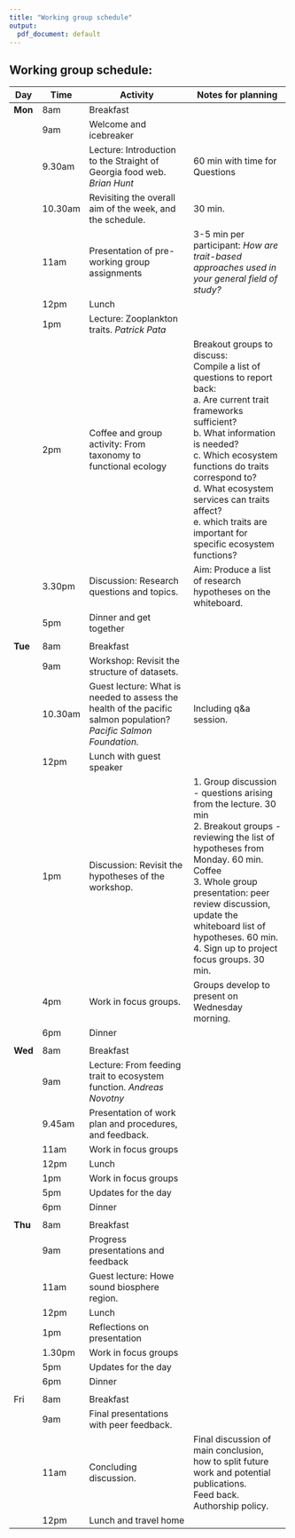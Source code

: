 ```yaml
---
title: "Working group schedule"
output:
  pdf_document: default
---
```


## Working group schedule:

+---------+---------+-------------------------------------------------------------------------------------------------------------------+---------------------------------------------------------------------------------------------------------+
| Day     | Time    | Activity                                                                                                          | Notes for planning                                                                                      |
+=========+=========+===================================================================================================================+=========================================================================================================+
| **Mon** | 8am     | Breakfast                                                                                                         |                                                                                                         |
+---------+---------+-------------------------------------------------------------------------------------------------------------------+---------------------------------------------------------------------------------------------------------+
|         | 9am     | Welcome and icebreaker                                                                                            |                                                                                                         |
+---------+---------+-------------------------------------------------------------------------------------------------------------------+---------------------------------------------------------------------------------------------------------+
|         | 9.30am  | Lecture: Introduction to the Straight of Georgia food web. *Brian Hunt*                                           | 60 min with time for Questions                                                                          |
+---------+---------+-------------------------------------------------------------------------------------------------------------------+---------------------------------------------------------------------------------------------------------+
|         | 10.30am | Revisiting the overall aim of the week, and the schedule.                                                         | 30 min.                                                                                                 |
+---------+---------+-------------------------------------------------------------------------------------------------------------------+---------------------------------------------------------------------------------------------------------+
|         | 11am    | Presentation of pre-working group assignments                                                                     | 3-5 min per participant: *How are trait-based approaches used in your general field of study?*          |
+---------+---------+-------------------------------------------------------------------------------------------------------------------+---------------------------------------------------------------------------------------------------------+
|         | 12pm    | Lunch                                                                                                             |                                                                                                         |
+---------+---------+-------------------------------------------------------------------------------------------------------------------+---------------------------------------------------------------------------------------------------------+
|         | 1pm     | Lecture: Zooplankton traits. *Patrick Pata*                                                                       |                                                                                                         |
+---------+---------+-------------------------------------------------------------------------------------------------------------------+---------------------------------------------------------------------------------------------------------+
|         | 2pm     | Coffee and group activity: From taxonomy to functional ecology                                                    | Breakout groups to discuss:\                                                                            |
|         |         |                                                                                                                   | Compile a list of questions to report back:\                                                            |
|         |         |                                                                                                                   | a. Are current trait frameworks sufficient?\                                                            |
|         |         |                                                                                                                   | b. What information is needed?\                                                                         |
|         |         |                                                                                                                   | c. Which ecosystem functions do traits correspond to?\                                                  |
|         |         |                                                                                                                   | d. What ecosystem services can traits affect?\                                                          |
|         |         |                                                                                                                   | e. which traits are important for specific ecosystem functions?                                         |
+---------+---------+-------------------------------------------------------------------------------------------------------------------+---------------------------------------------------------------------------------------------------------+
|         | 3.30pm  | Discussion: Research questions and topics.                                                                        | Aim: Produce a list of research hypotheses on the whiteboard.                                           |
+---------+---------+-------------------------------------------------------------------------------------------------------------------+---------------------------------------------------------------------------------------------------------+
|         | 5pm     | Dinner and get together                                                                                           |                                                                                                         |
+---------+---------+-------------------------------------------------------------------------------------------------------------------+---------------------------------------------------------------------------------------------------------+
|         |         |                                                                                                                   |                                                                                                         |
+---------+---------+-------------------------------------------------------------------------------------------------------------------+---------------------------------------------------------------------------------------------------------+
| **Tue** | 8am     | Breakfast                                                                                                         |                                                                                                         |
+---------+---------+-------------------------------------------------------------------------------------------------------------------+---------------------------------------------------------------------------------------------------------+
|         | 9am     | Workshop: Revisit the structure of datasets.                                                                      |                                                                                                         |
+---------+---------+-------------------------------------------------------------------------------------------------------------------+---------------------------------------------------------------------------------------------------------+
|         | 10.30am | Guest lecture: What is needed to assess the health of the pacific salmon population? *Pacific Salmon Foundation.* | Including q&a session.                                                                                  |
+---------+---------+-------------------------------------------------------------------------------------------------------------------+---------------------------------------------------------------------------------------------------------+
|         | 12pm    | Lunch with guest speaker                                                                                          |                                                                                                         |
+---------+---------+-------------------------------------------------------------------------------------------------------------------+---------------------------------------------------------------------------------------------------------+
|         | 1pm     | Discussion: Revisit the hypotheses of the workshop.                                                               | 1\. Group discussion - questions arising from the lecture. 30 min\                                      |
|         |         |                                                                                                                   | 2. Breakout groups - reviewing the list of hypotheses from Monday. 60 min.\                             |
|         |         |                                                                                                                   | Coffee\                                                                                                 |
|         |         |                                                                                                                   | 3. Whole group presentation: peer review discussion, update the whiteboard list of hypotheses. 60 min.\ |
|         |         |                                                                                                                   | 4. Sign up to project focus groups. 30 min.                                                             |
+---------+---------+-------------------------------------------------------------------------------------------------------------------+---------------------------------------------------------------------------------------------------------+
|         | 4pm     | Work in focus groups.                                                                                             | Groups develop to present on Wednesday morning.                                                         |
+---------+---------+-------------------------------------------------------------------------------------------------------------------+---------------------------------------------------------------------------------------------------------+
|         | 6pm     | Dinner                                                                                                            |                                                                                                         |
+---------+---------+-------------------------------------------------------------------------------------------------------------------+---------------------------------------------------------------------------------------------------------+
|         |         |                                                                                                                   |                                                                                                         |
+---------+---------+-------------------------------------------------------------------------------------------------------------------+---------------------------------------------------------------------------------------------------------+
| **Wed** | 8am     | Breakfast                                                                                                         |                                                                                                         |
+---------+---------+-------------------------------------------------------------------------------------------------------------------+---------------------------------------------------------------------------------------------------------+
|         | 9am     | Lecture: From feeding trait to ecosystem function. *Andreas Novotny*                                              |                                                                                                         |
+---------+---------+-------------------------------------------------------------------------------------------------------------------+---------------------------------------------------------------------------------------------------------+
|         | 9.45am  | Presentation of work plan and procedures, and feedback.                                                           |                                                                                                         |
+---------+---------+-------------------------------------------------------------------------------------------------------------------+---------------------------------------------------------------------------------------------------------+
|         | 11am    | Work in focus groups                                                                                              |                                                                                                         |
+---------+---------+-------------------------------------------------------------------------------------------------------------------+---------------------------------------------------------------------------------------------------------+
|         | 12pm    | Lunch                                                                                                             |                                                                                                         |
+---------+---------+-------------------------------------------------------------------------------------------------------------------+---------------------------------------------------------------------------------------------------------+
|         | 1pm     | Work in focus groups                                                                                              |                                                                                                         |
+---------+---------+-------------------------------------------------------------------------------------------------------------------+---------------------------------------------------------------------------------------------------------+
|         | 5pm     | Updates for the day                                                                                               |                                                                                                         |
+---------+---------+-------------------------------------------------------------------------------------------------------------------+---------------------------------------------------------------------------------------------------------+
|         | 6pm     | Dinner                                                                                                            |                                                                                                         |
+---------+---------+-------------------------------------------------------------------------------------------------------------------+---------------------------------------------------------------------------------------------------------+
|         |         |                                                                                                                   |                                                                                                         |
+---------+---------+-------------------------------------------------------------------------------------------------------------------+---------------------------------------------------------------------------------------------------------+
| **Thu** | 8am     | Breakfast                                                                                                         |                                                                                                         |
+---------+---------+-------------------------------------------------------------------------------------------------------------------+---------------------------------------------------------------------------------------------------------+
|         | 9am     | Progress presentations and feedback                                                                               |                                                                                                         |
+---------+---------+-------------------------------------------------------------------------------------------------------------------+---------------------------------------------------------------------------------------------------------+
|         | 11am    | Guest lecture: Howe sound biosphere region.                                                                       |                                                                                                         |
+---------+---------+-------------------------------------------------------------------------------------------------------------------+---------------------------------------------------------------------------------------------------------+
|         | 12pm    | Lunch                                                                                                             |                                                                                                         |
+---------+---------+-------------------------------------------------------------------------------------------------------------------+---------------------------------------------------------------------------------------------------------+
|         | 1pm     | Reflections on presentation                                                                                       |                                                                                                         |
+---------+---------+-------------------------------------------------------------------------------------------------------------------+---------------------------------------------------------------------------------------------------------+
|         | 1.30pm  | Work in focus groups                                                                                              |                                                                                                         |
+---------+---------+-------------------------------------------------------------------------------------------------------------------+---------------------------------------------------------------------------------------------------------+
|         | 5pm     | Updates for the day                                                                                               |                                                                                                         |
+---------+---------+-------------------------------------------------------------------------------------------------------------------+---------------------------------------------------------------------------------------------------------+
|         | 6pm     | Dinner                                                                                                            |                                                                                                         |
+---------+---------+-------------------------------------------------------------------------------------------------------------------+---------------------------------------------------------------------------------------------------------+
|         |         |                                                                                                                   |                                                                                                         |
+---------+---------+-------------------------------------------------------------------------------------------------------------------+---------------------------------------------------------------------------------------------------------+
| Fri     | 8am     | Breakfast                                                                                                         |                                                                                                         |
+---------+---------+-------------------------------------------------------------------------------------------------------------------+---------------------------------------------------------------------------------------------------------+
|         | 9am     | Final presentations with peer feedback.                                                                           |                                                                                                         |
+---------+---------+-------------------------------------------------------------------------------------------------------------------+---------------------------------------------------------------------------------------------------------+
|         | 11am    | Concluding discussion.                                                                                            | Final discussion of main conclusion, how to split future work and potential publications.\              |
|         |         |                                                                                                                   | Feed back.\                                                                                             |
|         |         |                                                                                                                   | Authorship policy.                                                                                      |
+---------+---------+-------------------------------------------------------------------------------------------------------------------+---------------------------------------------------------------------------------------------------------+
|         | 12pm    | Lunch and travel home                                                                                             |                                                                                                         |
+---------+---------+-------------------------------------------------------------------------------------------------------------------+---------------------------------------------------------------------------------------------------------+
